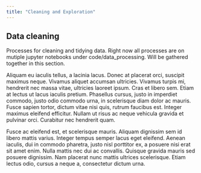 ```yaml
---
title: "Cleaning and Exploration"
---
```


## Data cleaning

Processes for cleaning and tidying data. Right now all processes are on mutiple jupyter notebooks under code/data_processing. Will be gathered together in this section.

Aliquam eu iaculis tellus, a lacinia lacus. Donec at placerat orci, suscipit maximus neque. Vivamus aliquet accumsan ultricies. Vivamus turpis mi, hendrerit nec massa vitae, ultricies laoreet ipsum. Cras et libero sem. Etiam at lectus ut lacus iaculis pretium. Phasellus cursus, justo in imperdiet commodo, justo odio commodo urna, in scelerisque diam dolor ac mauris. Fusce sapien tortor, dictum vitae nisi quis, rutrum faucibus est. Integer maximus eleifend efficitur. Nullam ut risus ac neque vehicula gravida et pulvinar orci. Curabitur nec hendrerit quam.

Fusce ac eleifend est, et scelerisque mauris. Aliquam dignissim sem id libero mattis varius. Integer tempus semper lacus eget eleifend. Aenean iaculis, dui in commodo pharetra, justo nisl porttitor ex, a posuere nisi erat sit amet enim. Nulla mattis nec dui ac convallis. Quisque gravida mauris sed posuere dignissim. Nam placerat nunc mattis ultrices scelerisque. Etiam lectus odio, cursus a neque a, consectetur dictum urna.
